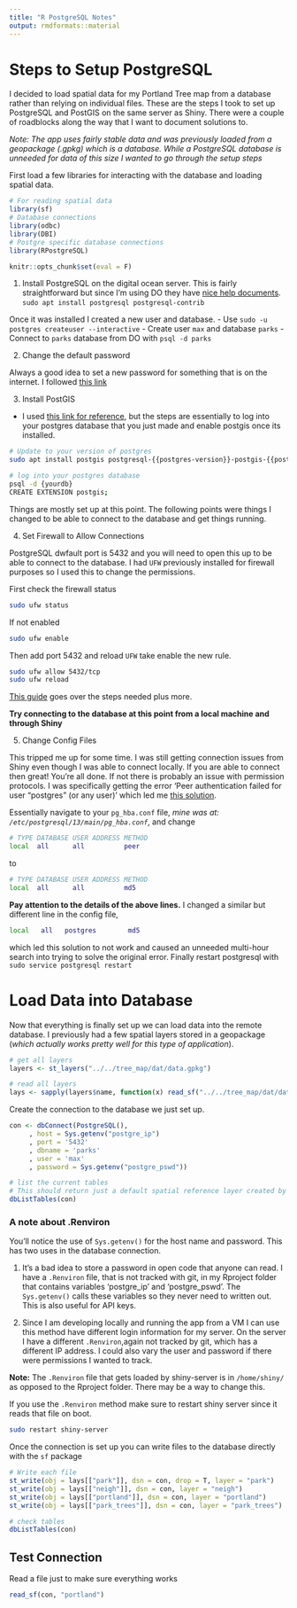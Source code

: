 ```yaml
---
title: "R PostgreSQL Notes"
output: rmdformats::material
---
```

# Steps to Setup PostgreSQL

I decided to load spatial data for my Portland Tree map from a database rather than relying on individual files. These are the steps I took to set up PostgreSQL and PostGIS on the same server as Shiny. There were a couple of roadblocks along the way that I want to document solutions to.

*Note: The app uses fairly stable data and was previously loaded from a geopackage (.gpkg) which is a database. While a PostgreSQL database is unneeded for data of this size I wanted to go through the setup steps*

First load a few libraries for interacting with the database and loading spatial data.

```r
# For reading spatial data
library(sf)
# Database connections
library(odbc)
library(DBI)
# Postgre specific database connections
library(RPostgreSQL)

knitr::opts_chunk$set(eval = F)
```

1) Install PostgreSQL on the digital ocean server.
This is fairly straightforward but since I'm using DO they have [nice help documents](https://www.digitalocean.com/community/tutorials/how-to-install-and-use-postgresql-on-ubuntu-20-04).
`sudo apt install postgresql postgresql-contrib`

Once it was installed I created a new user and database.
  - Use `sudo -u postgres createuser --interactive`
  - Create user `max` and database `parks`
  - Connect to `parks` database from DO with `psql -d parks`

2) Change the default password

Always a good idea to set a new password for something that is on the internet. I followed [this link](https://chartio.com/resources/tutorials/how-to-set-the-default-user-password-in-postgresql/#changing-the-password)

3) Install PostGIS

- I used [this link for reference](https://computingforgeeks.com/how-to-install-postgis-on-ubuntu-debian/), but the steps are essentially to log into your postgres database that you just made and enable postgis once its installed.

```bash
# Update to your version of postgres
sudo apt install postgis postgresql-{{postgres-version}}-postgis-{{postgis-version}}

# log into your postgres database
psql -d {yourdb}
CREATE EXTENSION postgis;
```

Things are mostly set up at this point. The following points were things I changed to be able to connect to the database and get things running.

4) Set Firewall to Allow Connections

PostgreSQL dwfault port is 5432 and you will need to open this up to be able to connect to the database. I had `UFW` previously installed for firewall purposes so I used this to change the permissions. 

First check the firewall status
```bash
sudo ufw status
```

If not enabled
```bash
sudo ufw enable
```

Then add port 5432 and reload `UFW` take enable the new rule.
```bash
sudo ufw allow 5432/tcp
sudo ufw reload
```

[This guide](https://www.vultr.com/docs/how-to-configure-ufw-firewall-on-ubuntu-14-04) goes over the steps needed plus more.

**Try connecting to the database at this point from a local machine and through Shiny**

5) Change Config Files

This tripped me up for some time. I was still getting connection issues from Shiny even though I was able to connect locally. If you are able to connect then great! You're all done. If not there is probably an issue with permission protocols. I was specifically getting the error 'Peer authentication failed for user “postgres” (or any user)' which led me [this solution](https://gist.github.com/AtulKsol/4470d377b448e56468baef85af7fd614). 

Essentially navigate to your `pg_hba.conf` file, *mine was at: `/etc/postgresql/13/main/pg_hba.conf`*, and change 
```bash
# TYPE DATABASE USER ADDRESS METHOD
local  all      all          peer
```

to 
```bash
# TYPE DATABASE USER ADDRESS METHOD
local  all      all          md5
```

**Pay attention to the details of the above lines.** I changed a similar but different line in the config file,
```bash
local   all   postgres        md5
```

which led this solution to not work and caused an unneeded multi-hour search into trying to solve the original error. Finally restart postgresql with `sudo service postgresql restart`

# Load Data into Database

Now that everything is finally set up we can load data into the remote database. I previously had a few spatial layers stored in a geopackage (*which actually works pretty well for this type of application*).

```r
# get all layers
layers <- st_layers("../../tree_map/dat/data.gpkg")

# read all layers
lays <- sapply(layers$name, function(x) read_sf("../../tree_map/dat/data.gpkg", layer = x))
```

Create the connection to the database we just set up.

```r
con <- dbConnect(PostgreSQL(),
     , host = Sys.getenv("postgre_ip")
     , port = '5432'
     , dbname = 'parks'
     , user = 'max'
     , password = Sys.getenv("postgre_pswd"))

# list the current tables
# This should return just a default spatial reference layer created by Postgis
dbListTables(con)
```

### A note about .Renviron
You'll notice the use of `Sys.getenv()` for the host name and password. This has two uses in the database connection.

1) It's a bad idea to store a password in open code that anyone can read. I have a `.Renviron` file, that is not tracked with git, in my Rproject folder that contains variables 'postgre_ip' and 'postgre_pswd'. The `Sys.getenv()` calls these variables so they never need to written out. This is also useful for API keys.

2) Since I am developing locally and running the app from a VM I can use this method have different login information for my server. On the server I have a different `.Renviron`,again not tracked by git, which has a different IP address. I could also vary the user and password if there were permissions I wanted to track.

**Note:** The `.Renviron` file that gets loaded by shiny-server is in `/home/shiny/` as opposed to the Rproject folder. There may be a way to change this.

If you use the `.Renviron` method make sure to restart shiny server since it reads that file on boot.
```bash
sudo restart shiny-server
```


Once the connection is set up you can write files to the database directly with the `sf` package

```r
# Write each file
st_write(obj = lays[["park"]], dsn = con, drop = T, layer = "park")
st_write(obj = lays[["neigh"]], dsn = con, layer = "neigh")
st_write(obj = lays[["portland"]], dsn = con, layer = "portland")
st_write(obj = lays[["park_trees"]], dsn = con, layer = "park_trees")

# check tables
dbListTables(con)
```

## Test Connection

Read a file just to make sure everything works

```r
read_sf(con, "portland")
```

